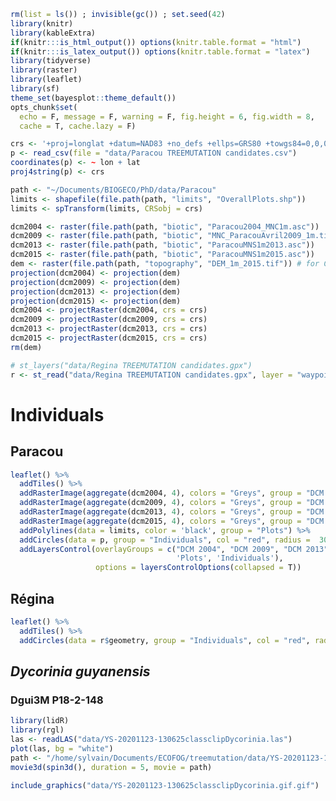 ```r
rm(list = ls()) ; invisible(gc()) ; set.seed(42)
library(knitr)
library(kableExtra)
if(knitr:::is_html_output()) options(knitr.table.format = "html") 
if(knitr:::is_latex_output()) options(knitr.table.format = "latex") 
library(tidyverse)
library(raster)
library(leaflet)
library(sf)
theme_set(bayesplot::theme_default())
opts_chunk$set(
  echo = F, message = F, warning = F, fig.height = 6, fig.width = 8,
  cache = T, cache.lazy = F)
```

```r
crs <- '+proj=longlat +datum=NAD83 +no_defs +ellps=GRS80 +towgs84=0,0,0' # global crs definition
p <- read_csv(file = "data/Paracou TREEMUTATION candidates.csv")
coordinates(p) <- ~ lon + lat
proj4string(p) <- crs

path <- "~/Documents/BIOGECO/PhD/data/Paracou"
limits <- shapefile(file.path(path, "limits", "OverallPlots.shp"))
limits <- spTransform(limits, CRSobj = crs)

dcm2004 <- raster(file.path(path, "biotic", "Paracou2004_MNC1m.asc"))
dcm2009 <- raster(file.path(path, "biotic", "MNC_ParacouAvril2009_1m.tif"))
dcm2013 <- raster(file.path(path, "biotic", "ParacouMNS1m2013.asc"))
dcm2015 <- raster(file.path(path, "biotic", "ParacouMNS1m2015.asc"))
dem <- raster(file.path(path, "topography", "DEM_1m_2015.tif")) # for CRS
projection(dcm2004) <- projection(dem)
projection(dcm2009) <- projection(dem)
projection(dcm2013) <- projection(dem)
projection(dcm2015) <- projection(dem)
dcm2004 <- projectRaster(dcm2004, crs = crs)
dcm2009 <- projectRaster(dcm2009, crs = crs)
dcm2013 <- projectRaster(dcm2013, crs = crs)
dcm2015 <- projectRaster(dcm2015, crs = crs)
rm(dem)

# st_layers("data/Regina TREEMUTATION candidates.gpx")
r <- st_read("data/Regina TREEMUTATION candidates.gpx", layer = "waypoints")
```

# Individuals

## Paracou

```r
leaflet() %>%
  addTiles() %>% 
  addRasterImage(aggregate(dcm2004, 4), colors = "Greys", group = "DCM 2004") %>%
  addRasterImage(aggregate(dcm2009, 4), colors = "Greys", group = "DCM 2009") %>%
  addRasterImage(aggregate(dcm2013, 4), colors = "Greys", group = "DCM 2013") %>%
  addRasterImage(aggregate(dcm2015, 4), colors = "Greys", group = "DCM 2015") %>%
  addPolylines(data = limits, color = 'black', group = "Plots") %>%
  addCircles(data = p, group = "Individuals", col = "red", radius =  30) %>% 
  addLayersControl(overlayGroups = c("DCM 2004", "DCM 2009", "DCM 2013", "DCM 2015",
                                     'Plots', 'Individuals'),
                   options = layersControlOptions(collapsed = T))
```

## Régina

```r
leaflet() %>%
  addTiles() %>% 
  addCircles(data = r$geometry, group = "Individuals", col = "red", radius =  30)
```

## *Dycorinia guyanensis*

### Dgui3M P18-2-148

```r
library(lidR)
library(rgl)
las <- readLAS("data/YS-20201123-130625classclipDycorinia.las")
plot(las, bg = "white")
path <- "/home/sylvain/Documents/ECOFOG/treemutation/data/YS-20201123-130625classclipDycorinia.gif"
movie3d(spin3d(), duration = 5, movie = path)
```

```r
include_graphics("data/YS-20201123-130625classclipDycorinia.gif.gif")
```

